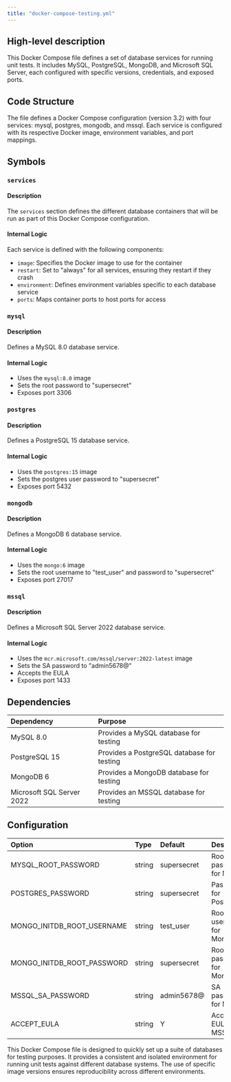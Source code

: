 ```yaml
---
title: "docker-compose-testing.yml"
---
```


## High-level description
This Docker Compose file defines a set of database services for running unit tests. It includes MySQL, PostgreSQL, MongoDB, and Microsoft SQL Server, each configured with specific versions, credentials, and exposed ports.

## Code Structure
The file defines a Docker Compose configuration (version 3.2) with four services: mysql, postgres, mongodb, and mssql. Each service is configured with its respective Docker image, environment variables, and port mappings.

## Symbols

### `services`
#### Description
The `services` section defines the different database containers that will be run as part of this Docker Compose configuration.

#### Internal Logic
Each service is defined with the following components:
- `image`: Specifies the Docker image to use for the container
- `restart`: Set to "always" for all services, ensuring they restart if they crash
- `environment`: Defines environment variables specific to each database service
- `ports`: Maps container ports to host ports for access

### `mysql`
#### Description
Defines a MySQL 8.0 database service.

#### Internal Logic
- Uses the `mysql:8.0` image
- Sets the root password to "supersecret"
- Exposes port 3306

### `postgres`
#### Description
Defines a PostgreSQL 15 database service.

#### Internal Logic
- Uses the `postgres:15` image
- Sets the postgres user password to "supersecret"
- Exposes port 5432

### `mongodb`
#### Description
Defines a MongoDB 6 database service.

#### Internal Logic
- Uses the `mongo:6` image
- Sets the root username to "test_user" and password to "supersecret"
- Exposes port 27017

### `mssql`
#### Description
Defines a Microsoft SQL Server 2022 database service.

#### Internal Logic
- Uses the `mcr.microsoft.com/mssql/server:2022-latest` image
- Sets the SA password to "admin5678@"
- Accepts the EULA
- Exposes port 1433

## Dependencies
| Dependency | Purpose |
|:-----------|:--------|
| MySQL 8.0 | Provides a MySQL database for testing |
| PostgreSQL 15 | Provides a PostgreSQL database for testing |
| MongoDB 6 | Provides a MongoDB database for testing |
| Microsoft SQL Server 2022 | Provides an MSSQL database for testing |

## Configuration
| Option | Type | Default | Description |
|:-------|:-----|:--------|:------------|
| MYSQL_ROOT_PASSWORD | string | supersecret | Root password for MySQL |
| POSTGRES_PASSWORD | string | supersecret | Password for PostgreSQL |
| MONGO_INITDB_ROOT_USERNAME | string | test_user | Root username for MongoDB |
| MONGO_INITDB_ROOT_PASSWORD | string | supersecret | Root password for MongoDB |
| MSSQL_SA_PASSWORD | string | admin5678@ | SA password for MSSQL |
| ACCEPT_EULA | string | Y | Accepts the EULA for MSSQL |

This Docker Compose file is designed to quickly set up a suite of databases for testing purposes. It provides a consistent and isolated environment for running unit tests against different database systems. The use of specific image versions ensures reproducibility across different environments.